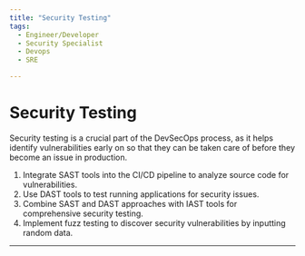 ```yaml
---
title: "Security Testing"
tags:
  - Engineer/Developer
  - Security Specialist
  - Devops
  - SRE

---
```



<TagProvider>
<TagFilter />

# Security Testing

<TagList tags={frontmatter.tags} />
<AttributionList contributors={frontmatter.contributors} />

Security testing is a crucial part of the DevSecOps process, as it helps identify vulnerabilities early on so that they can be taken care of before they become an issue in production.

1. Integrate SAST tools into the CI/CD pipeline to analyze source code for vulnerabilities.
2. Use DAST tools to test running applications for security issues.
3. Combine SAST and DAST approaches with IAST tools for comprehensive security testing.
4. Implement fuzz testing to discover security vulnerabilities by inputting random data.

---

</TagProvider>
<ContributeFooter />